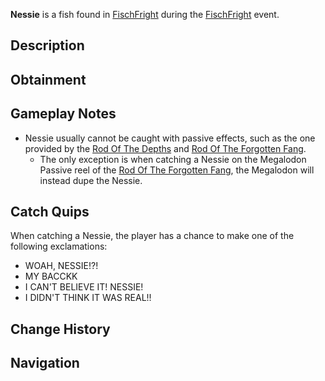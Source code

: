 {{FishInfobox
|image          = Nessie.png
|rarity         = Limited
|event          = FischFright
|sea            = First Sea
|location       = [[FischFright]]
|sublocation    = 
|sources        = Fishing Rod
|nopassive      = 1
|radar_location = 
|prog_speed     = -80
|xp             = 3000
|weather        = Foggy
|time           = Night
|season         = 
|bait           = Truffle Worm
|base_weight    = 4000
|base_value     = 6500
|weight_range   = 2000
|base_chance    = 0.01
|base_resil     = 5
}}
'''Nessie''' is a {{Rarity|Limited}} fish found in [[FischFright]] during the [[FischFright]] event.

== Description ==
{{Description|Nessie is thought to be a complete myth. Little did these anglers know, you found the impossible catch... Nessie... Only obtainable during FischFright |Bestiary Entry}}

== Obtainment ==
{{Description|Only obtainable during FischFright|Bestiary Hint}}
{{Fish Availability|
FischFright/Frightful Pool
|top_rods      = 
Great Rod of Oscar\24508.75\78596.25;
Astralhook Rod\23385.15\82768.15;
Leviathan's Fang Rod\22931.35\88925.23;
Seraphic Rod\22810.74\83481.63;
Ethereal Prism Rod\22679.37\78680.28;
Destiny Rod\16237.44\52812.84;
Heaven's Rod\15466.02\51269.49;
Free Spirit Rod\21210.03\99609;
Fang of the Eclipse\21353\85973.57;
Azure Of Lagoon\21608.15\85815.91;
Challenger's Rod\22329.75\84181.33;
Tempest Rod\22362.7\83276.33;
Carrot Rod\19226.9\70946.93;
Relic Rod\16817.23\61967.03;
No-Life Rod\21526.36\79824.98;
Rod Of The Forgotten Fang\19824.03\70969.16;
Blazebringer Rod\17481.38\65961.06;
Rod Of The Exalted One\16536.93\57424.72;
Rod Of The Depths\16256.08\59165.96;
Trident Rod\16207.97\77374.72;
Verdant Shear Rod\16136.49\62017.67;
Zeus Rod\15820.92\59695.78;
Depthseeker Rod\15670.14\60611.4;
Avalanche Rod\13183.61\51126.01;
Volcanic Rod\12426.4\46887.49;
Steady Rod\4339.57\19059.59
|recommended   = Seraphic Rod
}}

== Gameplay Notes ==
* Nessie usually cannot be caught with passive effects, such as the one provided by the [[Rod Of The Depths]] and [[Rod Of The Forgotten Fang]].
** The only exception is when catching a Nessie on the Megalodon Passive reel of the [[Rod Of The Forgotten Fang]], the Megalodon will instead dupe the Nessie.

== Catch Quips ==
When catching a Nessie, the player has a chance to make one of the following exclamations:
* WOAH, NESSIE!?!
* MY BACCKK
* I CAN'T BELIEVE IT! NESSIE!
* I DIDN'T THINK IT WAS REAL!!

== Change History ==
{{Change History|{{subst:Current Version}}}}

== Navigation ==
{{Fish Navbox|FischFright}}